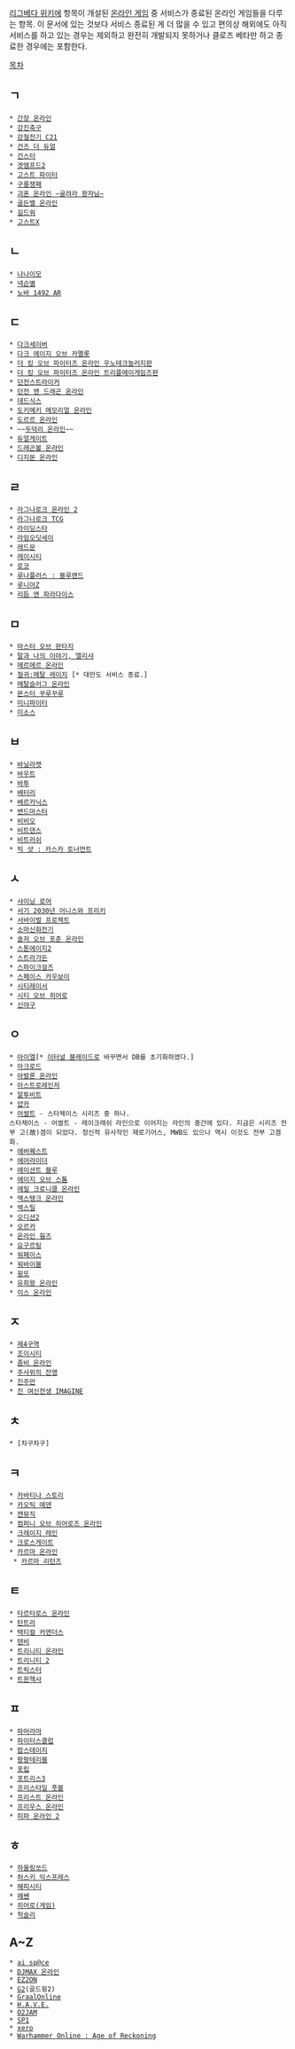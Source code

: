 [[리그베다 위키]]에 항목이 개설된 [[온라인 게임]] 중 서비스가 종료된 온라인 게임들을 다루는 항목. 이 문서에 있는 것보다 서비스 종료된 게 더 많을 수 있고 편의상 해외에도 아직 서비스를 하고 있는 경우는 제외하고 완전히 개발되지 못하거나 클로즈 베타만 하고 종료한 경우에는 포함한다.

[[목차]]
== ㄱ ==
 * [[간장 온라인]]
 * [[강진축구]]
 * [[강철전기 C21]]
 * [[건즈 더 듀얼]]
 * [[건스터]]
 * [[겟엠프드2]]
 * [[고스트 파이터]]
 * [[구룡쟁패]]
 * [[괴혼#s-2.7|괴혼 온라인 ~굴려라 왕자님~]]
 * [[골든벨 온라인]]
 * [[길드워]]
 * [[고스트X]]

== ㄴ ==
 * [[나나이모]]
 * [[넥슨별]]
 * [[노바 1492 AR]]

== ㄷ ==
 * [[다크세이버]]
 * [[다크 에이지 오브 카멜롯]]
 * [[더 킹 오브 파이터즈 온라인#s-2|더 킹 오브 파이터즈 온라인 우노테크놀러지판]]
 * [[더 킹 오브 파이터즈 온라인#s-1|더 킹 오브 파이터즈 온라인 트리플에이게임즈판]]
 * [[던전스트라이커]]
 * [[던전 앤 드래곤 온라인]]
 * [[데드식스]]
 * [[도키메키 메모리얼 온라인]]
 * [[도르르 온라인]]
 * ~~[[두덕리 온라인]]~~
 * [[듀얼게이트]]
 * [[드래곤볼 온라인]]
 * [[디지몬 온라인]]

== ㄹ ==
 * [[라그나로크 온라인 2]]
 * [[라그나로크 TCG]]
 * [[라이딩스타]]
 * [[라임오딧세이]]
 * [[레드문]]
 * [[레이시티]]
 * [[로코]]
 * [[루나플러스 : 블루랜드]]
 * [[루니아Z]]
 * [[리듬 앤 파라다이스]]

== ㅁ ==
 * [[마스터 오브 판타지]]
 * [[말과 나의 이야기, 앨리샤]]
 * [[메르메르 온라인]]
 * [[메탈 레이지|철귀:메탈 레이지]] [* 대만도 서비스 종료.]
 * [[메탈슬러그 온라인]]
 * [[몬스터 꾸루꾸루]]
 * [[미니파이터]]
 * [[미소스]]

== ㅂ ==
 * [[바닐라캣]]
 * [[바우트]]
 * [[바투]]
 * [[배터리(온라인게임)|배터리]]
 * [[베르카닉스]]
 * [[밴드마스터]]
 * [[비비오]]
 * [[비트댄스]]
 * [[비트러쉬]]
 * [[빅 샷 : 카스카 토너먼트]]

== ㅅ ==
 * [[샤이닝 로어]]
 * [[서기 2030년 어니스와 프리키]]
 * [[서바이벌 프로젝트]]
 * [[소마신화전기]]
 * [[솔저 오브 포춘 온라인]]
 * [[스톤에이지2]]
 * [[스트라가든]]
 * [[스파이크걸즈]]
 * [[스페이스 카우보이]]
 * [[시티레이서]]
 * [[시티 오브 히어로]]
 * [[신야구]]

== ㅇ ==
 * [[아이엘]][* [[이터널 블레이드]]로 바꾸면서 DB를 초기화하였다.]
 * [[아크로드]]
 * [[아발론 온라인]]
 * [[아스트로레인저]]
 * [[알투비트]]
 * [[얍카]]
 * [[어썰트#s-4|어썰트]] - 스타체이스 시리즈 중 하나.
 스타체이스 - 어썰트 - 레이크래쉬 라인으로 이어지는 라인의 중간에 있다. 지금은 시리즈 전부 고(故)겜이 되었다. 정신적 유사작인 제로기어스, MWB도 있으나 역시 이것도 전부 고겜화.
 * [[에버퀘스트]]
 * [[에어라이더]]
 * [[에이션트 블루]]
 * [[에이지 오브 스톰]]
 * [[에밀 크로니클 온라인]]
 * [[엑스탱크 온라인]]
 * [[엑스틸]]
 * [[오디션(게임)#s-5|오디션2]]
 * [[오르카#s-2.4|오르카]]
 * [[온라인 웜즈]]
 * [[요구르팅]]
 * [[워페이스]]
 * [[워바이블]]
 * [[윙또#s-1|윙또]]
 * [[유희왕 온라인]]
 * [[이스 온라인]]

== ㅈ ==
 * [[제4구역]]
 * [[조이시티]]
 * [[좀비 온라인]]
 * [[주사위의 잔영]]
 * [[진주만]]
 * [[진 여신전생 IMAGINE]]

== ㅊ ==
 * [차구차구]

== ㅋ ==
 * [[카바티나 스토리]]
 * [[카오틱 에덴]]
 * [[캔뮤직]]
 * [[컴퍼니 오브 히어로즈 온라인]]
 * [[크레이지 레인]]
 * [[크로스게이트]]
 * [[카르마 온라인]]
  * [[카르마 리턴즈]]
== ㅌ ==
 * [[타르타로스 온라인]]
 * [[탄트라]]
 * [[택티컬 커맨더스]]
 * [[텐비]]
 * [[트리니티 온라인]]
 * [[트리니티 온라인#s-5|트리니티 2]]
 * [[트릭스터(MMORPG)|트릭스터]]
 * [[트윈헥사]]

== ㅍ ==
 * [[파머라마]]
 * [[파이터스클럽]]
 * [[팝스테이지]]
 * [[팡팡테리블]]
 * [[포립]]
 * [[포트리스3]]
 * [[프리스타일 풋볼]]
 * [[프리스트 온라인]]
 * [[프리우스 온라인]]
 * [[피파 온라인 2]]

== ㅎ ==
 * [[하울링쏘드]]
 * [[허스키 익스프레스]]
 * [[해피시티]]
 * [[헤쎈]]
 * [[히어로(게임)]]
 * [[헉슬리]]

== A~Z ==
 * [[ai sp@ce]]
 * [[DJMAX 온라인]]
 * [[EZ2ON]]
 * [[G2]](골드윙2)
 * [[GraalOnline]]
 * [[H.A.V.E.]]
 * [[O2JAM]]
 * [[SP1]]
 * [[xero]]
 * [[Warhammer Online : Age of Reckoning]]
